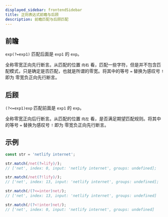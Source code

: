 ```yaml
---
displayed_sidebar: frontendSidebar
title: 正则表达式前瞻与后顾
description: 前瞻匹配与后顾匹配
---
```


<Author count={1200} publish="2023-6-12 4:53" />

## 前瞻

`exp(?=exp1)` 匹配后面是 `exp1` 的 `exp`。

全称<Emphasis>零宽正向先行断言</Emphasis>。从匹配的位置 `向右`
看，匹配一些字符，但是并不包含匹配模式，只是确定是否匹配，也就是所谓的零宽。将其中的等号 `=`
替换为感叹号 `!` 即为 <Emphasis>零宽负正向先行断言</Emphasis>。

## 后顾

`(?<=exp1)exp` 匹配前面是 `exp1` 的 `exp`。

全称<Emphasis>零宽正向后行断言</Emphasis>。从匹配的位置 `向左` 看，是否满足期望匹配规则。将其中的等号 `=` 替换为感叹号 `!` 即为<Emphasis>
零宽负正向先行断言</Emphasis>。

## 示例

```js
const str = 'netlify internet';

str.match(/net(?=lify)/);
// ['net', index: 0, input: 'netlify internet', groups: undefined];

str.match(/net(?!lify)/);
// ['net', index: 13, input: 'netlify internet', groups: undefined];

str.match(/(?<=inter)net/);
// ['net', index: 13, input: 'netlify internet', groups: undefined]

str.match(/(?<!inter)net/);
// ['net', index: 0, input: 'netlify internet', groups: undefined]
```
